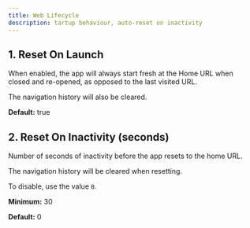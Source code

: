 ```yaml
---
title: Web Lifecycle
description: tartup behaviour, auto-reset on inactivity
---
```


## 1. Reset On Launch

When enabled, the app will always start fresh at the Home URL when
closed and re-opened, as opposed to the last visited URL.

The navigation history will also be cleared.

**Default:** true

## 2. Reset On Inactivity (seconds)

Number of seconds of inactivity before the app resets to the home URL.

The navigation history will be cleared when resetting.

To disable, use the value `0`. 


**Minimum:** 30

**Default:** 0

